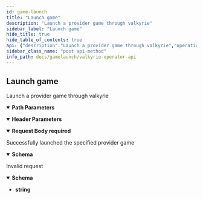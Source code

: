 ```yaml
---
id: game-launch
title: "Launch game"
description: "Launch a provider game through valkyrie"
sidebar_label: "Launch game"
hide_title: true
hide_table_of_contents: true
api: {"description":"Launch a provider game through valkyrie","operationId":"GameLaunch","parameters":[{"in":"path","name":"provider","required":true,"description":"Provider identification string","example":"redtiger","schema":{"type":"string"}},{"name":"X-Player-Token","description":"Player game session identifier","in":"header","required":true,"schema":{"description":"Player game session identifier","type":"string","example":"7ca10daf12f2cac9fecf559b11f0f0c8bd21ae43","minLength":1,"maxLength":40}}],"requestBody":{"required":true,"content":{"application/json":{"schema":{"type":"object","required":["currency","providerGameId","playerId"],"properties":{"casino":{"type":"string","example":"YourCasino"},"country":{"type":"string","example":"SE"},"currency":{"type":"string","example":"SEK"},"providerGameId":{"type":"string","example":"BadLuck"},"language":{"type":"string","example":"sv"},"launchConfig":{"type":"object","example":"{\"providerSpecificConfiguration\": \"Value\", \"brandId\": 1}"},"playerId":{"type":"string","example":"Tyrone"},"sessionIp":{"type":"string","example":"0.0.0.0"}}}}}},"responses":{"200":{"description":"Successfully launched the specified provider game","content":{"application/json":{"schema":{"type":"object","properties":{"gameUrl":{"type":"string"}}}}}},"400":{"description":"Invalid request","content":{"application/json":{"schema":{"type":"string"},"example":"Bad game launch call"}}}},"method":"post","path":"/operator/{provider}/gamelaunch","servers":[{"url":"http://localhost:8084","description":"operator server"}],"jsonRequestBodyExample":{"casino":"YourCasino","country":"SE","currency":"SEK","providerGameId":"BadLuck","language":"sv","launchConfig":"{\"providerSpecificConfiguration\": \"Value\", \"brandId\": 1}","playerId":"Tyrone","sessionIp":"0.0.0.0"},"info":{"title":"Valkyrie Operator API","description":"Valkyrie endpoint for launching a game at a provider. Relevant for providers and operators using server to server game launch.","version":"0.1.0","contact":{"name":"Valkyrie Foundation"},"license":{"name":"MIT"}},"postman":{"name":"Launch game","description":{"content":"Launch a provider game through valkyrie","type":"text/plain"},"url":{"path":["operator",":provider","gamelaunch"],"host":["{{baseUrl}}"],"query":[],"variable":[{"disabled":false,"description":{"content":"(Required) Provider identification string","type":"text/plain"},"type":"any","value":"","key":"provider"}]},"header":[{"disabled":false,"description":{"content":"(Required) Player game session identifier","type":"text/plain"},"key":"X-Player-Token","value":""},{"key":"Content-Type","value":"application/json"},{"key":"Accept","value":"application/json"}],"method":"POST","body":{"mode":"raw","raw":"\"\"","options":{"raw":{"language":"json"}}}}}
sidebar_class_name: "post api-method"
info_path: docs/gamelaunch/valkyrie-operator-api
---
```



## Launch game



Launch a provider game through valkyrie

<details style={{"marginBottom":"1rem"}} data-collapsed={false} open={true}><summary style={{}}><strong>Path Parameters</strong></summary><div><ul><ParamsItem className={"paramsItem"} param={{"in":"path","name":"provider","required":true,"description":"Provider identification string","example":"redtiger","schema":{"type":"string"}}}></ParamsItem></ul></div></details><details style={{"marginBottom":"1rem"}} data-collapsed={false} open={true}><summary style={{}}><strong>Header Parameters</strong></summary><div><ul><ParamsItem className={"paramsItem"} param={{"name":"X-Player-Token","description":"Player game session identifier","in":"header","required":true,"schema":{"description":"Player game session identifier","type":"string","example":"7ca10daf12f2cac9fecf559b11f0f0c8bd21ae43","minLength":1,"maxLength":40}}}></ParamsItem></ul></div></details><MimeTabs><TabItem label={"application/json"} value={"application/json-schema"}><details style={{}} data-collapsed={false} open={true}><summary style={{"textAlign":"left"}}><strong>Request Body</strong><strong style={{"fontSize":"var(--ifm-code-font-size)","color":"var(--openapi-required)"}}> required</strong></summary><div style={{"textAlign":"left","marginLeft":"1rem"}}></div><ul style={{"marginLeft":"1rem"}}><SchemaItem collapsible={false} name={"casino"} required={false} schemaDescription={undefined} schemaName={"string"} qualifierMessage={undefined} defaultValue={undefined}></SchemaItem><SchemaItem collapsible={false} name={"country"} required={false} schemaDescription={undefined} schemaName={"string"} qualifierMessage={undefined} defaultValue={undefined}></SchemaItem><SchemaItem collapsible={false} name={"currency"} required={true} schemaDescription={undefined} schemaName={"string"} qualifierMessage={undefined} defaultValue={undefined}></SchemaItem><SchemaItem collapsible={false} name={"providerGameId"} required={true} schemaDescription={undefined} schemaName={"string"} qualifierMessage={undefined} defaultValue={undefined}></SchemaItem><SchemaItem collapsible={false} name={"language"} required={false} schemaDescription={undefined} schemaName={"string"} qualifierMessage={undefined} defaultValue={undefined}></SchemaItem><SchemaItem collapsible={false} name={"launchConfig"} required={false} schemaDescription={undefined} schemaName={"object"} qualifierMessage={undefined} defaultValue={undefined}></SchemaItem><SchemaItem collapsible={false} name={"playerId"} required={true} schemaDescription={undefined} schemaName={"string"} qualifierMessage={undefined} defaultValue={undefined}></SchemaItem><SchemaItem collapsible={false} name={"sessionIp"} required={false} schemaDescription={undefined} schemaName={"string"} qualifierMessage={undefined} defaultValue={undefined}></SchemaItem></ul></details></TabItem></MimeTabs><div><ApiTabs><TabItem label={"200"} value={"200"}><div>

Successfully launched the specified provider game

</div><div><MimeTabs schemaType={"response"}><TabItem label={"application/json"} value={"application/json"}><SchemaTabs><TabItem label={"Schema"} value={"Schema"}><details style={{}} data-collapsed={false} open={true}><summary style={{"textAlign":"left"}}><strong>Schema</strong></summary><div style={{"textAlign":"left","marginLeft":"1rem"}}></div><ul style={{"marginLeft":"1rem"}}><SchemaItem collapsible={false} name={"gameUrl"} required={false} schemaDescription={undefined} schemaName={"string"} qualifierMessage={undefined} defaultValue={undefined}></SchemaItem></ul></details></TabItem><TabItem label={"Example (from schema)"} value={"Example (from schema)"}><ResponseSamples responseExample={"{\n  \"gameUrl\": \"string\"\n}"} language={"json"}></ResponseSamples></TabItem></SchemaTabs></TabItem></MimeTabs></div></TabItem><TabItem label={"400"} value={"400"}><div>

Invalid request

</div><div><MimeTabs schemaType={"response"}><TabItem label={"application/json"} value={"application/json"}><SchemaTabs><TabItem label={"Schema"} value={"Schema"}><details style={{}} data-collapsed={false} open={true}><summary style={{"textAlign":"left"}}><strong>Schema</strong></summary><div style={{"textAlign":"left","marginLeft":"1rem"}}></div><ul style={{"marginLeft":"1rem"}}><li><div><strong>string</strong></div></li></ul></details></TabItem><TabItem label={"Example"} value={"Example"}><ResponseSamples responseExample={"Bad game launch call"} language={"json"}></ResponseSamples></TabItem></SchemaTabs></TabItem></MimeTabs></div></TabItem></ApiTabs></div>
      